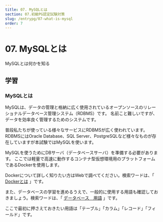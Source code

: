 ```yaml
---
title: 07. MySQLとは
section: 07.初級PG認定試験対策
slug: /entrypg/07-what-is-mysql
order: 7
---
```


# 07. MySQLとは

<p class="goal">
 MySQLとは何かを知る
</p>

## 学習

### MySQLとは

MySQLは、データの管理と格納に広く使用されているオープンソースのリレーショナルデータベース管理システム（RDBMS）です。
名前こと難しいですが、データを効率良く管理するためのシステムです。

普段私たちが使っている様々なサービスにRDBMSが広く使われています。
RDBMSにはOracle Database、SQL Server、PostgreSQLなど様々なものが存在していますが本試験ではMySQLを使います。

MySQLを使うためにDBサーバ（データベースサーバ）を準備する必要があります。
ここでは軽量で高速に動作するコンテナ型仮想環境用のプラットフォームであるDockerを使用します。

Dockerについて詳しく知りたい方はWebで調べてください。検索ワードは、「 [Dockerとは](https://www.google.com/search?q=Dockerとは) 」です。

また、データベースの学習を進めるうえで、一般的に使用する用語も確認しておきましょう。検索ワードは、「 [データベース　用語](https://www.google.com/search?q=データベース+用語) 」です。

ここで最初に押さえておきたい用語は「テーブル」「カラム」「レコード」「フィールド」です。